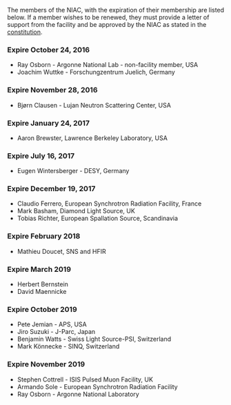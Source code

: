 The members of the NIAC, with the expiration of their membership are listed below. If a member wishes to be renewed, they must provide a letter of support from the facility and be approved by the NIAC as stated in the [[NIAC|constitution]].

===Expire October 24, 2016===
*Ray Osborn - Argonne National Lab - non-facility member, USA
*Joachim Wuttke - Forschungzentrum Juelich, Germany

===Expire November 28, 2016===
*Bjørn Clausen - Lujan Neutron Scattering Center, USA

===Expire January 24, 2017===
*Aaron Brewster, Lawrence Berkeley Laboratory, USA

===Expire July 16, 2017===
*Eugen Wintersberger - DESY, Germany

===Expire December 19, 2017===
*Claudio Ferrero, European Synchrotron Radiation Facility, France
*Mark Basham, Diamond Light Source, UK
*Tobias Richter, European Spallation Source, Scandinavia

=== Expire February 2018 ===
* Mathieu Doucet, SNS and HFIR

=== Expire March 2019 ===

* Herbert Bernstein
* David Maennicke

=== Expire October 2019 ===

* Pete Jemian - APS, USA
* Jiro Suzuki - J-Parc, Japan
* Benjamin Watts - Swiss Light Source-PSI, Switzerland
* Mark Könnecke - SINQ, Switzerland

=== Expire November 2019 ===

* Stephen Cottrell - ISIS Pulsed Muon Facility, UK
* Armando Sole - European Synchrotron Radiation Facility
* Ray Osborn - Argonne National Laboratory